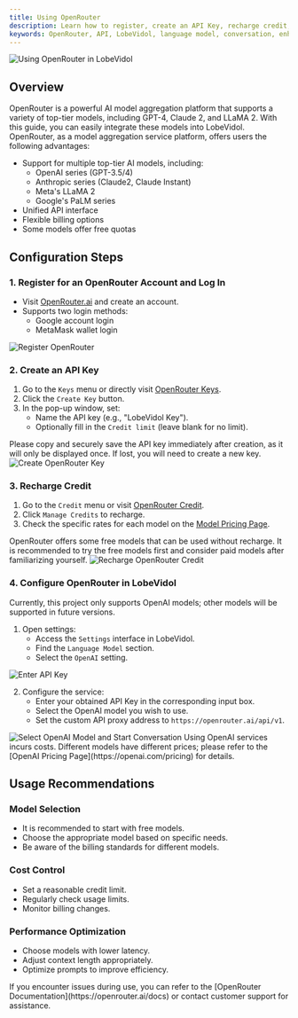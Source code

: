 ```yaml
---
title: Using OpenRouter
description: Learn how to register, create an API Key, recharge credit, and configure OpenRouter in LobeVidol to start using various excellent large language model APIs.
keywords: OpenRouter, API, LobeVidol, language model, conversation, enhancement
---
```


<Frame>
  <img src="https://oss.vidol.chat/docs/2024/11/e3701e1f3dffaf245196ed683ede29d0.png" alt="Using OpenRouter in LobeVidol" />
</Frame>

## Overview

OpenRouter is a powerful AI model aggregation platform that supports a variety of top-tier models, including GPT-4, Claude 2, and LLaMA 2. With this guide, you can easily integrate these models into LobeVidol. OpenRouter, as a model aggregation service platform, offers users the following advantages:

- Support for multiple top-tier AI models, including:
  - OpenAI series (GPT-3.5/4)
  - Anthropic series (Claude2, Claude Instant)
  - Meta's LLaMA 2
  - Google's PaLM series
- Unified API interface
- Flexible billing options
- Some models offer free quotas

## Configuration Steps

### 1. Register for an OpenRouter Account and Log In

- Visit [OpenRouter.ai](https://openrouter.ai/) and create an account.
- Supports two login methods:
  - Google account login
  - MetaMask wallet login

<Frame>
  <img src="https://oss.vidol.chat/assets/4dc5f7b6823b2836c4e69dd692889a9d.webp" alt="Register OpenRouter" />
</Frame>

### 2. Create an API Key

1. Go to the `Keys` menu or directly visit [OpenRouter Keys](https://openrouter.ai/keys).
2. Click the `Create Key` button.
3. In the pop-up window, set:
   - Name the API key (e.g., "LobeVidol Key").
   - Optionally fill in the `Credit limit` (leave blank for no limit).

<Note type="warning">
  Please copy and securely save the API key immediately after creation, as it will only be displayed once. If lost, you will need to create a new key.
</Note>

<Frame>
  <img src="https://oss.vidol.chat/assets/914d26be0d8dd7e2bce85ecad8192a53.webp" alt="Create OpenRouter Key" />
</Frame>

### 3. Recharge Credit

1. Go to the `Credit` menu or visit [OpenRouter Credit](https://openrouter.ai/credits).
2. Click `Manage Credits` to recharge.
3. Check the specific rates for each model on the [Model Pricing Page](https://openrouter.ai/models).

<Note>
  OpenRouter offers some free models that can be used without recharge. It is recommended to try the free models first and consider paid models after familiarizing yourself.
</Note>

<Frame>
  <img src="https://oss.vidol.chat/assets/307d22deca37827f552eebe22bccb19b.webp" alt="Recharge OpenRouter Credit" />
</Frame>

### 4. Configure OpenRouter in LobeVidol

<Note>
  Currently, this project only supports OpenAI models; other models will be supported in future versions.
</Note>

1. Open settings:
   - Access the `Settings` interface in LobeVidol.
   - Find the `Language Model` section.
   - Select the `OpenAI` setting.

<Frame>
  <img 
    src="https://oss.vidol.chat/docs/2024/11/65be98b535abfdf1de172f90f1f4d087.png"
    alt="Enter API Key"
  />
</Frame>

2. Configure the service:
   - Enter your obtained API Key in the corresponding input box.
   - Select the OpenAI model you wish to use.
   - Set the custom API proxy address to `https://openrouter.ai/api/v1`.

<Frame>
  <img 
    src="https://oss.vidol.chat/docs/2024/11/337b8df7091c4a261979de943d1474cf.png"
    alt="Select OpenAI Model and Start Conversation"
  />
</Frame>

<Warning>
  Using OpenAI services incurs costs. Different models have different prices; please refer to the [OpenAI Pricing Page](https://openai.com/pricing) for details.
</Warning>

## Usage Recommendations

### Model Selection

- It is recommended to start with free models.
- Choose the appropriate model based on specific needs.
- Be aware of the billing standards for different models.

### Cost Control

- Set a reasonable credit limit.
- Regularly check usage limits.
- Monitor billing changes.

### Performance Optimization

- Choose models with lower latency.
- Adjust context length appropriately.
- Optimize prompts to improve efficiency.

<Card>
  If you encounter issues during use, you can refer to the [OpenRouter Documentation](https://openrouter.ai/docs) or contact customer support for assistance.
</Card>

